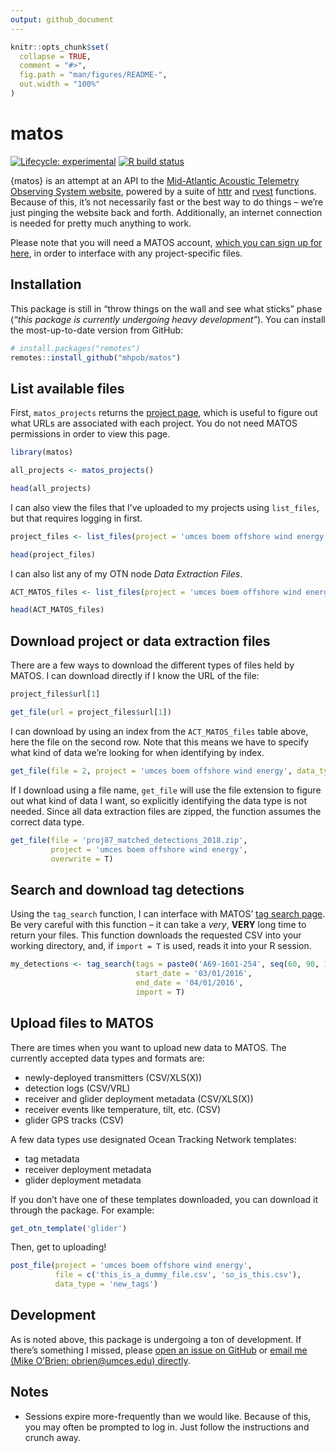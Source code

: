```yaml
---
output: github_document
---
```


<!-- README.md is generated from README.Rmd. Please edit this file -->
<!-- Very likely that you'll need to run rmarkdown::render('readme.rmd') rather than the knit button. -->
<!-- readme.html will be created and is unnecessary, so delete that. -->

```r
knitr::opts_chunk$set(
  collapse = TRUE,
  comment = "#>",
  fig.path = "man/figures/README-",
  out.width = "100%"
)
```

# matos

<!-- badges: start -->
[![Lifecycle: experimental](https://img.shields.io/badge/lifecycle-experimental-orange.svg)](https://www.tidyverse.org/lifecycle/#experimental)
[![R build status](https://github.com/mhpob/matos/workflows/R-CMD-check/badge.svg)](https://github.com/mhpob/matos/actions)
<!-- badges: end -->

{matos} is an attempt at an API to the [Mid-Atlantic Acoustic Telemetry Observing System website](https://matos.asascience.com/), powered by a suite of [httr](https://httr.r-lib.org/) and [rvest](https://rvest.tidyverse.org/) functions. Because of this, it's not necessarily fast or the best way to do things -- we're just pinging the website back and forth. Additionally, an internet connection is needed for pretty much anything to work.

Please note that you will need a MATOS account, [which you can sign up for here](https://matos.asascience.com/account/signup), in order to interface with any project-specific files.

## Installation

This package is still in "throw things on the wall and see what sticks" phase (*"this package is currently undergoing heavy development"*). You can install the most-up-to-date version from GitHub:

```r
# install.packages("remotes")
remotes::install_github("mhpob/matos")
```

## List available files

First, `matos_projects` returns the [project page](https://matos.asascience.com/project), which is useful to figure out what URLs are associated with each project. You do not need MATOS permissions in order to view this page.

```r
library(matos)

all_projects <- matos_projects()

head(all_projects)
```

I can also view the files that I've uploaded to my projects using `list_files`, but that requires logging in first.

```r
project_files <- list_files(project = 'umces boem offshore wind energy', data_type = 'project')

head(project_files)
```

I can also list any of my OTN node *Data Extraction Files*.

```r
ACT_MATOS_files <- list_files(project = 'umces boem offshore wind energy', data_type = 'extraction')

head(ACT_MATOS_files)
```


## Download project or data extraction files

There are a few ways to download the different types of files held by MATOS. I can download directly if I know the URL of the file:

```r
project_files$url[1]

get_file(url = project_files$url[1])
```

I can download by using an index from the `ACT_MATOS_files` table above, here the file on the second row. Note that this means we have to specify what kind of data we're looking for when identifying by index.

```r
get_file(file = 2, project = 'umces boem offshore wind energy', data_type = 'extraction')
```

If I download using a file name, `get_file` will use the file extension to figure out what kind of data I want, so explicitly identifying the data type is not needed. Since all data extraction files are zipped, the function assumes the correct data type.
```r
get_file(file = 'proj87_matched_detections_2018.zip',
         project = 'umces boem offshore wind energy',
         overwrite = T)
```

## Search and download tag detections

Using the `tag_search` function, I can interface with MATOS' [tag search page](https://matos.asascience.com/search). Be very careful with this function -- it can take a *very*, **VERY** long time to return your files. This function downloads the requested CSV into your working directory, and, if `import = T` is used, reads it into your R session.

```r
my_detections <- tag_search(tags = paste0('A69-1601-254', seq(60, 90, 1)),
                            start_date = '03/01/2016',
                            end_date = '04/01/2016', 
                            import = T)
```

## Upload files to MATOS

There are times when you want to upload new data to MATOS. The currently accepted data types and formats are:

- newly-deployed transmitters (CSV/XLS(X))
- detection logs (CSV/VRL)
- receiver and glider deployment metadata (CSV/XLS(X))
- receiver events like temperature, tilt, etc. (CSV)
- glider GPS tracks (CSV)

A few data types use designated Ocean Tracking Network templates:

- tag metadata
- receiver deployment metadata
- glider deployment metadata

If you don't have one of these templates downloaded, you can download it through the package. For example:
```r
get_otn_template('glider')
```

Then, get to uploading!
```r
post_file(project = 'umces boem offshore wind energy',
          file = c('this_is_a_dummy_file.csv', 'so_is_this.csv'),
          data_type = 'new_tags')
```


## Development

As is noted above, this package is undergoing a ton of development. If there's something I missed, please [open an issue on GitHub](https://github.com/mhpob/matos/issues) or [email me (Mike O'Brien: obrien@umces.edu) directly](mailto:obrien@umces.edu).

## Notes

- Sessions expire more-frequently than we would like. Because of this, you may often be prompted to log in. Just follow the instructions and crunch away.
